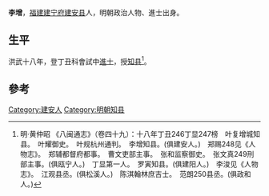 {{Otheruses|other=名为李增的其他人物|李增}}

'''李增'''，[[福建|福建]][[建宁府|建宁府]][[建安县|建安县]]人，明朝政治人物、進士出身。

== 生平 ==
洪武十八年，登丁丑科會試中[[進士|進士]]，授[[知县|知县]]<ref>明·黄仲昭 《八闽通志》（卷四十九）：十八年丁丑246丁显247榜　叶复增城知县。　叶耀御史。　叶规杭州通判。　李增知县。(俱建安人。)　郑赐248见《人物志》。　郑辅都督府都事。　曹文吏部主事。　张和监察御史。　张文真249刑部主事。(俱瓯宁人。)　丁显第一人。　罗寅知县。(俱建阳人。)　李浚见《人物志》。　江观县丞。(俱松溪人。)　陈淇翰林庶吉士。　范朗250县丞。(俱政和人。)</ref>。

==參考==
{{reflist}}

{{洪武十八年乙丑科殿試金榜}}

{{Authority control}}

{{DEFAULTSORT:}}
[[Category:建安人|Category:建安人]]
[[Category:明朝知县|Category:明朝知县]]


{{明朝人物小作品}}